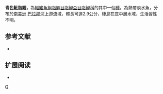 {{Speciesbox 
| taxon = Hyphessobrycon coelestinus
| status = NE
| status_system = IUCN3.1
| authority =  [[Myers|Myers]], 1929
| synonyms = 
}}
'''青色魮脂鯉'''，為[[輻鰭魚綱|輻鰭魚綱]][[脂鯉目|脂鯉目]][[脂鯉亞目|脂鯉亞目]][[脂鯉科|脂鯉科]]的其中一個[[種|種]]，為熱帶淡水魚，分布於[[南美洲|南美洲]] [[巴拉那河|巴拉那河]]上游流域，體長可達2.9公分，棲息在底中層水域，生活習性不明。
==参考文献==
{{refbegin}}
*{{FishBase_species|genus=Hyphessobrycon|species=coelestinus|year=2013|month=12}}
{{refend}}

== 扩展阅读 ==
{{refbegin}}
*{{wikispecies-inline|Hyphessobrycon coelestinus|青色魮脂鯉}}
{{refend}}
{{Taxonbar|from=Q976077}}

[[Category:魮脂鯉屬|Q]]


{{魚類小作品}}